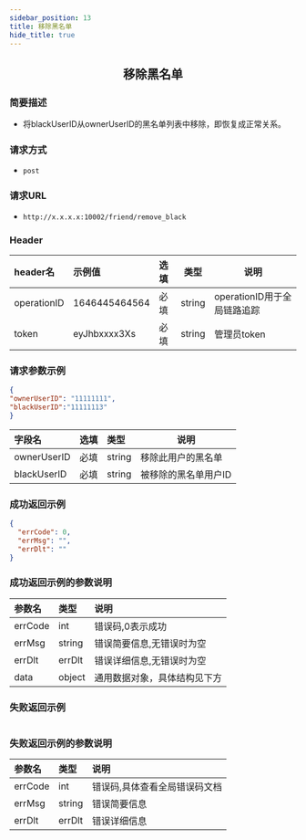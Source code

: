 ```yaml
---
sidebar_position: 13
title: 移除黑名单
hide_title: true
---
```


<center>

## 移除黑名单

</center>

### 简要描述
- 将blackUserID从ownerUserID的黑名单列表中移除，即恢复成正常关系。
### 请求方式
- `post` 
### 请求URL
- `http://x.x.x.x:10002/friend/remove_black` 


### Header
|header名|示例值|选填|类型|说明|
|:----    |:-------    |:--- |---|------      |
|operationID|1646445464564|必填|string|operationID用于全局链路追踪|
|token|eyJhbxxxx3Xs|必填|string|管理员token|


### 请求参数示例


```json
{
"ownerUserID": "11111111",
"blackUserID":"11111113"
}
```
|字段名|选填|类型|说明|
|:----    |:-------    |:--- |---|
|ownerUserID|必填|string|移除此用户的黑名单|
|blackUserID|必填|string|被移除的黑名单用户ID|
### 成功返回示例


```json
{
  "errCode": 0,
  "errMsg": "",
  "errDlt": ""
}
```
### 成功返回示例的参数说明


|参数名|类型|说明|
|:----    |:-------    |:--- |
|errCode|int|错误码,0表示成功|
|errMsg|string|错误简要信息,无错误时为空|
|errDlt|errDlt|错误详细信息,无错误时为空|
|data|object|通用数据对象，具体结构见下方|
### 失败返回示例


```json

```
### 失败返回示例的参数说明


|参数名|类型|说明|
|:----    |:-------    |:--- |
|errCode|int|错误码,具体查看全局错误码文档|
|errMsg|string|错误简要信息|
|errDlt|errDlt|错误详细信息|
